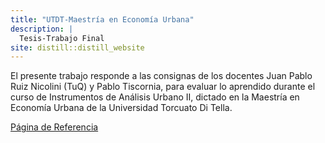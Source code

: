 ```yaml
---
title: "UTDT-Maestría en Economía Urbana"
description: |
  Tesis-Trabajo Final
site: distill::distill_website
---
```


El presente trabajo responde a las consignas de los docentes Juan Pablo Ruiz Nicolini (TuQ) y Pablo Tiscornia, para evaluar lo aprendido durante el curso de Instrumentos de Análisis Urbano II, dictado en la Maestría en Economía Urbana de la Universidad Torcuato Di Tella.

[Página de Referencia](https://tuqmano.github.io/geo_utdt/tp_2.html)